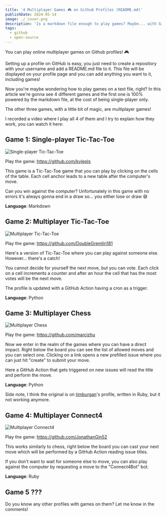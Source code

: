 ```yaml
---
title: '4 Multiplayer Games 🎮 on Github Profiles (README.md)'
publishDate: 2024-05-14
image: ./_cover.png
description: 'Is a markdown file enough to play games? Maybe... with GitHub Actions!'
tags:
  - github
  - open-source
---
```



You can play online multiplayer games on Github profiles! 🎮

Setting up a profile on GitHub is easy, you just need to create a repository with your username and add a README.md file to it. This file will be displayed on your profile page and you can add anything you want to it, including games!

Now you're maybe wondering how to play games on a text file, right? In this article we're gonna see 4 different games and the first one is 100% powered by the markdown file, at the cost of being single-player only.

The other three games, with a little bit of magic, are multiplayer games!

I recorded a video where I play all 4 of them and I try to explain how they work, you can watch it here:

<YouTube id="yXO9vhPuV1Y" />

## Game 1: Single-player Tic-Tac-Toe


<Image src={game1} alt="Single-player Tic-Tac-Toe" />

Play the game: https://github.com/kylepls

This game is a Tic-Tac-Toe game that you can play by clicking on the cells of the table. Each cell anchor leads to a new table after the computer's move.

Can you win against the computer? Unfortunately in this game with no errors it's always gonna end in a draw so... you either lose or draw 😅

**Language**: Markdown

## Game 2: Multiplayer Tic-Tac-Toe


<Image src={game2} alt="Multiplayer Tic-Tac-Toe" />

Play the game: https://github.com/DoubleGremlin181

Here's a version of Tic-Tac-Toe where you can play against someone else. However... there's a catch!

You cannot decide for yourself the next move, but you can vote. Each click on a cell increments a counter and after an hour the cell that has the most votes will be the next move.

The profile is updated with a GitHub Action having a cron as a trigger.

**Language**: Python

## Game 3: Multiplayer Chess


<Image src={game3} alt="Multiplayer Chess" />

Play the game: https://github.com/marcizhu

Now we enter in the realm of the games where you can have a direct impact. Right below the board you can see the list of allowed moves and you can select one. Clicking on a link opens a new prefilled issue where you can just hit "create" to submit your move.

Here a GitHub Action that gets triggered on new issues will read the title and perform the move.

**Language**: Python

Side note, I think the original is on [timburgan](https://github.com/timburgan)'s profile, written in Ruby, but it not working anymore.

## Game 4: Multiplayer Connect4


<Image src={game4} alt="Multiplayer Connect4" />

Play the game: https://github.com/JonathanGin52

This works similarly to chess, right below the board you can cast your next move which will be performed by a GitHub Action reading issue titles.

If you don't want to wait for someone else to move, you can also play against the computer by requesting a move to the "Connect4Bot" bot.

**Language**: Ruby

## Game 5 ???

Do you know any other profiles with games on them? Let me know in the comments!
